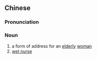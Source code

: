 {{also|嬷嬷}}
==Chinese==
{{zh-forms|s=嬷嬷}}

===Pronunciation===
{{zh-pron
|m=mómo,māma,1nb=standard in Mainland,2nb=standard in Taiwan,2nc=dated in Mainland
|cat=n
}}

===Noun===
{{zh-noun}} {{tcx|dialectal Mandarin|lang=zh}}

# a form of address for an [[elderly]] [[woman]]
# [[wet nurse]]